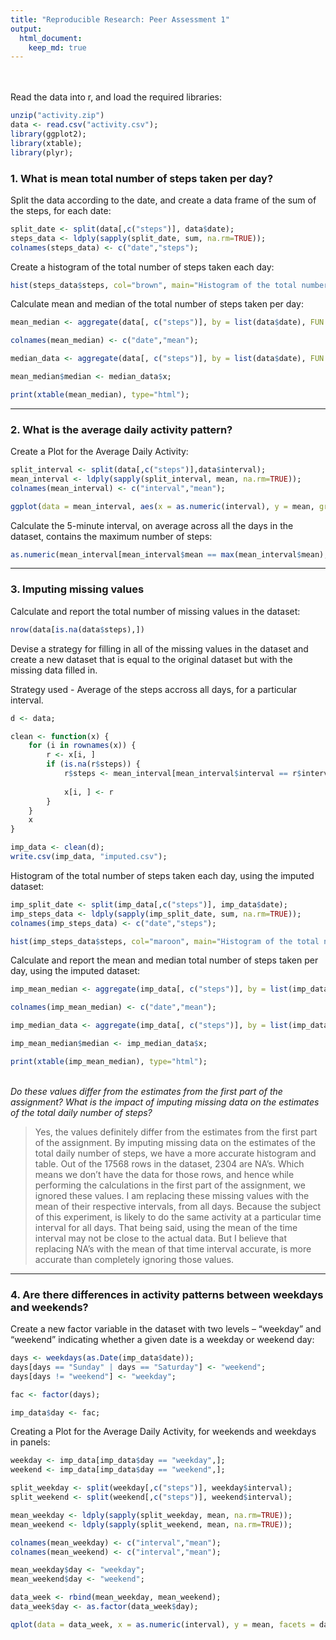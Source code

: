 ```yaml
---
title: "Reproducible Research: Peer Assessment 1"
output:
  html_document:
    keep_md: true
---
```

<style>
    table {
        border: 1px #e5e5e5 solid;
    }

    table tr:nth-child(even) {
        background-color: #f1f1f1;
    }

    table td, table th {
        padding: 5px 20px;
        text-align: center;
        border: none;
        border-right: 1px solid #e5e5e5;
    }

    table th {
        background-color: #f1f1f1;
        border-bottom: 2px #e5e5e5 solid;
    }

</style>
<br />
<br />
Read the data into r, and load the required libraries:

```r
unzip("activity.zip")
data <- read.csv("activity.csv");
library(ggplot2);
library(xtable);
library(plyr);
```

### 1. What is mean total number of steps taken per day?

Split the data according to the date, and create a data frame of the sum of the steps, for each date:

```r
split_date <- split(data[,c("steps")], data$date);
steps_data <- ldply(sapply(split_date, sum, na.rm=TRUE));
colnames(steps_data) <- c("date","steps");
```

Create a histogram of the total number of steps taken each day:

```r
hist(steps_data$steps, col="brown", main="Histogram of the total number of steps", xlab="Total number of steps");
```

Calculate mean and median of the total number of steps taken per day:

```r
mean_median <- aggregate(data[, c("steps")], by = list(data$date), FUN = mean, na.rm = TRUE);

colnames(mean_median) <- c("date","mean");

median_data <- aggregate(data[, c("steps")], by = list(data$date), FUN = median, na.rm = TRUE);

mean_median$median <- median_data$x;

print(xtable(mean_median), type="html");

```

------

### 2. What is the average daily activity pattern?

Create a Plot for the Average Daily Activity:

```r
split_interval <- split(data[,c("steps")],data$interval);
mean_interval <- ldply(sapply(split_interval, mean, na.rm=TRUE));
colnames(mean_interval) <- c("interval","mean");

ggplot(data = mean_interval, aes(x = as.numeric(interval), y = mean, group = 1)) + geom_line() + xlab("Time Intervals(minutes)") + ylab("Average Steps across all days") + ggtitle("Average Daily Activity");

```

Calculate the 5-minute interval, on average across all the days in the dataset, contains the maximum number of steps:

```r
as.numeric(mean_interval[mean_interval$mean == max(mean_interval$mean),]$interval)
```

-----

### 3. Imputing missing values

Calculate and report the total number of missing values in the dataset:

```r
nrow(data[is.na(data$steps),])
```

Devise a strategy for filling in all of the missing values in the dataset and create a new dataset that is equal to the original dataset but with the missing data filled in.

Strategy used - Average of the steps accross all days, for a particular interval.

```r
d <- data;

clean <- function(x) {
	for (i in rownames(x)) {
		r <- x[i, ]
		if (is.na(r$steps)) {
			r$steps <- mean_interval[mean_interval$interval == r$interval, ]$mean
			
			x[i, ] <- r
		}
	}
	x
}

imp_data <- clean(d);
write.csv(imp_data, "imputed.csv");
```

Histogram of the total number of steps taken each day, using the imputed dataset:

```r
imp_split_date <- split(imp_data[,c("steps")], imp_data$date);
imp_steps_data <- ldply(sapply(imp_split_date, sum, na.rm=TRUE));
colnames(imp_steps_data) <- c("date","steps");

hist(imp_steps_data$steps, col="maroon", main="Histogram of the total number of steps(Imputed Data)", xlab="Total number of steps");
```


Calculate and report the mean and median total number of steps taken per day, using the imputed dataset:

```r

imp_mean_median <- aggregate(imp_data[, c("steps")], by = list(imp_data$date), FUN = mean, na.rm = TRUE);

colnames(imp_mean_median) <- c("date","mean");

imp_median_data <- aggregate(imp_data[, c("steps")], by = list(imp_data$date), FUN = median, na.rm = TRUE);

imp_mean_median$median <- imp_median_data$x;

print(xtable(imp_mean_median), type="html");

```

<br />
*Do these values differ from the estimates from the first part of the assignment? What is the impact of imputing missing data on the estimates of the total daily number of steps?*

>Yes, the values definitely differ from the estimates from the first part of the assignment. By imputing missing data on the estimates of the total daily number of steps, we have a more accurate histogram and table. Out of the 17568 rows in the dataset, 2304 are NA's. Which means we don't have the data for those rows, and hence while performing the calculations in the first part of the assignment, we ignored these values. I am replacing these missing values with the mean of their respective intervals, from all days. Because the subject of this experiment, is likely to do the same activity at a particular time interval for all days. That being said, using the mean of the time interval may not be close to the actual data. But I believe that replacing NA's with the mean of that time interval accurate, is more accurate than completely ignoring those values.

-----

### 4. Are there differences in activity patterns between weekdays and weekends?

Create a new factor variable in the dataset with two levels – “weekday” and “weekend” indicating whether a given date is a weekday or weekend day:

```r
days <- weekdays(as.Date(imp_data$date));
days[days == "Sunday" | days == "Saturday"] <- "weekend";
days[days != "weekend"] <- "weekday";

fac <- factor(days);

imp_data$day <- fac;

```

Creating a Plot for the Average Daily Activity, for weekends and weekdays in panels:

```r
weekday <- imp_data[imp_data$day == "weekday",];
weekend <- imp_data[imp_data$day == "weekend",];

split_weekday <- split(weekday[,c("steps")], weekday$interval);
split_weekend <- split(weekend[,c("steps")], weekend$interval);

mean_weekday <- ldply(sapply(split_weekday, mean, na.rm=TRUE));
mean_weekend <- ldply(sapply(split_weekend, mean, na.rm=TRUE));

colnames(mean_weekday) <- c("interval","mean");
colnames(mean_weekend) <- c("interval","mean");

mean_weekday$day <- "weekday";
mean_weekend$day <- "weekend";

data_week <- rbind(mean_weekday, mean_weekend);
data_week$day <- as.factor(data_week$day);

qplot(data = data_week, x = as.numeric(interval), y = mean, facets = day ~ ., geom = "smooth", method = "loess") + labs(title="Average Daily Activity for Weekends and Weekdays", x ="Time interval(minutes)", y="Average number of steps");

```






